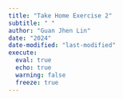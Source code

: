 ```yaml
---
title: "Take Home Exercise 2"
subtitle: " "
author: "Guan Jhen Lin"
date: "2024"
date-modified: "last-modified"
execute: 
  eval: true
  echo: true
  warning: false
  freeze: true
---
```

